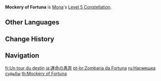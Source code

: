 {{Constellation Infobox
|image       = Constellation Mockery of Fortuna.png
|description = Increases the Level of [[Mirror Reflection of Doom]] by 3.<br />Maximum upgrade level is 15.
|level       = 5
|character   = Mona
|utility1    = Talent Level Increase
|utility2    = Elemental Skill Level Increase
}}
'''Mockery of Fortuna''' is [[Mona]]'s [[Level 5 Constellation]].

==Other Languages==
{{Other Languages
|en      = Mockery of Fortuna
|zhs     = 命运的嘲弄
|zhs_rm  = Mìngyùn de Cháonòng
|zht     = 命運的嘲弄
|zht_rm  = Mìngyùn de Cháonòng
|zh_tl   = 
|ja      = 運命の愚弄
|ja_rm   = Unmei no Gurou
|ja_tl   = Mockery of Fate
|ko      = 운명의 우롱
|ko_rm   = Unmyeong-ui Urong
|ko_tl   = Mockery of Fate
|es      = Burla del destino
|es_tl   = Mockery of Fate
|fr      = Un tour du destin
|fr_tl   = A Trick of Fate
|ru      = Насмешка судьбы
|ru_tl   = Mockery of Fate
|th      = Mockery of Fortuna
|vi      = Số Phận Trêu Ngươi
|vi_tl   = Mocking Fate
|de      = Verspottung des Schicksals
|de_tl   = Mocking of the Fate
|id      = Mockery of Fortuna
|pt      = Zombaria da Fortuna
|pt_tl   = Mockery of Fortune
|tr      = Alaycı Kader
|tr_tl   = 
|it      = Beffa del destino
|it_tl   = Mockery of Destiny
}}

==Change History==
{{Change History|1.0}}

==Navigation==
{{Talent Navbox|Mona}}

[[fr:Un tour du destin]]
[[ja:運命の愚弄]]
[[pt-br:Zombaria da Fortuna]]
[[ru:Насмешка судьбы]]
[[th:Mockery of Fortuna]]